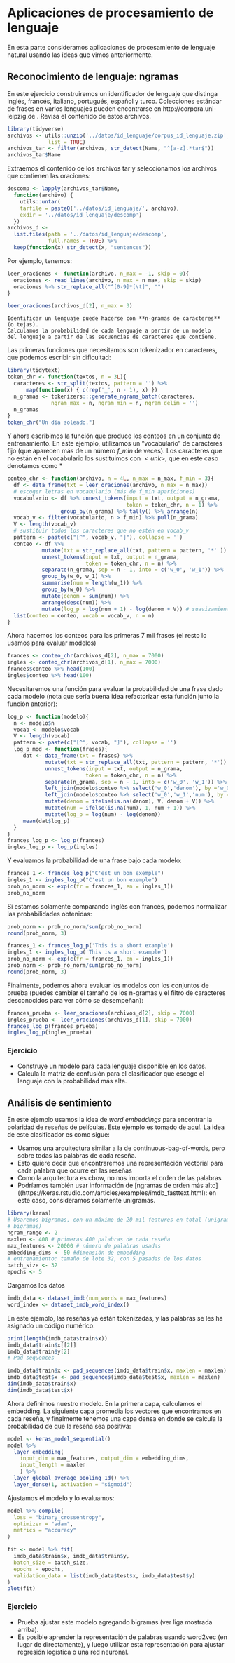 # Aplicaciones de procesamiento de lenguaje

En esta parte consideramos aplicaciones de procesamiento de lenguaje natural usando las ideas que vimos anteriormente.

## Reconocimiento de lenguaje: ngramas

En este ejercicio construiremos un identificador de lenguaje 
que distinga inglés, francés, italiano, portugués, español y turco. 
Colecciones estándar de frases
en varios lenguajes pueden encontrarse en http://corpora.uni-leipzig.de . Revisa el contenido de estos archivos.

```r
library(tidyverse)
archivos <- utils::unzip('../datos/id_lenguaje/corpus_id_lenguaje.zip',
             list = TRUE) 
archivos_tar <- filter(archivos, str_detect(Name, "^[a-z].*tar$"))
archivos_tar$Name
```

Extraemos el contenido de los archivos tar y seleccionamos
los archivos que contienen las oraciones:

```r
descomp <- lapply(archivos_tar$Name,
  function(archivo) {
    utils::untar(
    tarfile = paste0('../datos/id_lenguaje/', archivo), 
    exdir = '../datos/id_lenguaje/descomp')
  }) 
archivos_d <- 
  list.files(path = '../datos/id_lenguaje/descomp', 
             full.names = TRUE) %>%
  keep(function(x) str_detect(x, "sentences"))
```

Por ejemplo, tenemos:

```r
leer_oraciones <- function(archivo, n_max = -1, skip = 0){
  oraciones <- read_lines(archivo, n_max = n_max, skip = skip)
  oraciones %>% str_replace_all("^[0-9]*[\t]", "")
}

leer_oraciones(archivos_d[2], n_max = 3)
```

```block2
Identificar un lenguaje puede hacerse con **n-gramas de caracteres** (o tejas).
Calculamos la probabilidad de cada lenguaje a partir de un modelo
del lenguaje a partir de las secuencias de caracteres que contiene.
```

Las primeras funciones que necesitamos son tokenizador en caracteres,
que podemos escribir sin dificultad:

```r
library(tidytext)
token_chr <- function(textos, n = 3L){
  caracteres <- str_split(textos, pattern = '') %>%
      map(function(x) { c(rep('_', n - 1), x) })
  n_gramas <- tokenizers:::generate_ngrams_batch(caracteres, 
              ngram_max = n, ngram_min = n, ngram_delim = '')
  n_gramas
}
token_chr("Un día soleado.")
```

Y ahora escribimos la función que produce los conteos en
un conjunto de entrenamiento. En este ejemplo, utilizamos
un "vocabulario" de caracteres fijo (que aparecen más de un número
*f_min* de veces). Los caracteres que no están en el vocabulario
los sustituimos con $<unk>$, que en este caso denotamos como $*$

```r
conteo_chr <- function(archivo, n = 4L, n_max = n_max, f_min = 3){
  df <- data_frame(txt = leer_oraciones(archivo, n_max = n_max))
  # escoger letras en vocabulario (más de f_min apariciones)
  vocabulario <- df %>% unnest_tokens(input = txt, output = n_grama,
                                      token = token_chr, n = 1) %>%
                 group_by(n_grama) %>% tally() %>% arrange(n)
  vocab_v <- filter(vocabulario, n > f_min) %>% pull(n_grama)
  V <- length(vocab_v)
  # sustituir todos los caracteres que no estén en vocab_v
  pattern <- paste(c("[^", vocab_v, "]"), collapse = '')
  conteo <- df %>%
           mutate(txt = str_replace_all(txt, pattern = pattern, '*' )) %>%
           unnest_tokens(input = txt, output = n_grama, 
                         token = token_chr, n = n) %>%
           separate(n_grama, sep = n - 1, into = c('w_0', 'w_1')) %>%
           group_by(w_0, w_1) %>%
           summarise(num = length(w_1)) %>%
           group_by(w_0) %>%
           mutate(denom = sum(num)) %>%
           arrange(desc(num)) %>%
           mutate(log_p = log(num + 1) - log(denom + V)) # suavizamiento de Laplace
  list(conteo = conteo, vocab = vocab_v, n = n)
}
```

Ahora hacemos los conteos para las primeras 7 mil frases (el resto
lo usamos para evaluar modelos)

```r
frances <- conteo_chr(archivos_d[2], n_max = 7000)
ingles <- conteo_chr(archivos_d[1], n_max = 7000)
frances$conteo %>% head(100)
ingles$conteo %>% head(100)
```


Necesitaremos una función para evaluar la probabilidad de una
frase dado cada modelo (nota que sería buena idea refactorizar esta
función junto la función anterior):

```r
log_p <- function(modelo){
  n <- modelo$n
  vocab <- modelo$vocab
  V <- length(vocab)
  pattern <- paste(c("[^", vocab, "]"), collapse = '')
  log_p_mod <- function(frases){
     dat <- data_frame(txt = frases) %>%
            mutate(txt = str_replace_all(txt, pattern = pattern, '*')) %>%
            unnest_tokens(input = txt, output = n_grama, 
                         token = token_chr, n = n) %>%
            separate(n_grama, sep = n - 1, into = c('w_0', 'w_1')) %>%
            left_join(modelo$conteo %>% select('w_0','denom'), by ='w_0') %>%
            left_join(modelo$conteo %>% select('w_0','w_1','num'), by = c('w_0','w_1')) %>%
            mutate(denom = ifelse(is.na(denom), V, denom + V)) %>%
            mutate(num = ifelse(is.na(num), 1, num + 1)) %>%
            mutate(log_p = log(num) - log(denom))
     mean(dat$log_p)
  }
}
frances_log_p <- log_p(frances)
ingles_log_p <- log_p(ingles)
```

Y evaluamos la probabilidad de una frase bajo cada modelo:

```r
frances_1 <- frances_log_p("C'est un bon exemple")
ingles_1 <- ingles_log_p("C'est un bon exemple")
prob_no_norm <- exp(c(fr = frances_1, en = ingles_1))
prob_no_norm
```

Si estamos solamente comparando inglés con francés, podemos
normalizar las probabilidades obtenidas:

```r
prob_norm <- prob_no_norm/sum(prob_no_norm)
round(prob_norm, 3)
```

```r
frances_1 <- frances_log_p('This is a short example')
ingles_1 <- ingles_log_p('This is a short example')
prob_no_norm <- exp(c(fr = frances_1, en = ingles_1))
prob_norm <- prob_no_norm/sum(prob_no_norm)
round(prob_norm, 3)
```

Finalmente, podemos ahora evaluar los modelos con los conjuntos de
prueba (puedes cambiar el tamaño de los n-gramas y el filtro de caracteres
desconocidos para ver cómo se desempeñan):

```r
frances_prueba <- leer_oraciones(archivos_d[2], skip = 7000)
ingles_prueba <- leer_oraciones(archivos_d[1], skip = 7000)
frances_log_p(frances_prueba)
ingles_log_p(ingles_prueba)
```


### Ejercicio {-}
- Construye un modelo para cada lenguaje disponible en los datos.
- Calcula la matriz de confusión para el clasificador que escoge el lenguaje
con la probabilidad más alta.


## Análisis de sentimiento

En este ejemplo usamos la idea de  *word embeddings* para encontrar la
polaridad de reseñas de películas. Este ejemplo es tomado de [aquí](https://keras.rstudio.com/articles/examples/imdb_fasttext.html). La 
idea de este clasificador es como sigue:

- Usamos una arquitectura similar a la de continuous-bag-of-words, pero
sobre todas las palabras de cada reseña.
- Esto quiere decir que encontraremos una representación vectorial para
cada palabra que ocurre en las reseñas
- Como la arquitectura es cbow, no nos importa el orden de las palabras
- Podríamos también usar información de [ngramas de orden más alto]((https://keras.rstudio.com/articles/examples/imdb_fasttext.html): en este
caso, consideramos solamente unigramas.



```r
library(keras)
# Usaremos bigramas, con un máximo de 20 mil features en total (unigramas y
# bigramas)
ngram_range <- 2
maxlen <- 400 # primeras 400 palabras de cada reseña
max_features <- 20000 # número de palabras usadas
embedding_dims <- 50 #dimensión de embedding
# entrenamiento: tamaño de lote 32, con 5 pasadas de los datos
batch_size <- 32
epochs <- 5
```

Cargamos los datos

```r
imdb_data <- dataset_imdb(num_words = max_features)
word_index <- dataset_imdb_word_index()
```

En este ejemplo, las reseñas ya están tokenizadas, y las palabras
se les ha asignado un código numérico:

```r
print(length(imdb_data$train$x))
imdb_data$train$x[[2]]
imdb_data$train$y[2]
# Pad sequences
```

```r
imdb_data$train$x <- pad_sequences(imdb_data$train$x, maxlen = maxlen)
imdb_data$test$x <- pad_sequences(imdb_data$test$x, maxlen = maxlen)
dim(imdb_data$train$x)
dim(imdb_data$test$x)
```


Ahora definimos nuestro modelo. En la primera capa, calculamos
el embedding. La siguiente capa promedia los vectores que encontramos
en cada reseña, y finalmente tenemos una capa densa en donde
se calcula la probabilidad de que la reseña sea positiva:

```r
model <- keras_model_sequential()
model %>%
  layer_embedding(
    input_dim = max_features, output_dim = embedding_dims, 
    input_length = maxlen
    ) %>%
  layer_global_average_pooling_1d() %>%
  layer_dense(1, activation = "sigmoid")
```

Ajustamos el modelo y lo evaluamos:
```r
model %>% compile(
  loss = "binary_crossentropy",
  optimizer = "adam",
  metrics = "accuracy"
)

fit <- model %>% fit(
  imdb_data$train$x, imdb_data$train$y, 
  batch_size = batch_size,
  epochs = epochs,
  validation_data = list(imdb_data$test$x, imdb_data$test$y)
)
plot(fit)
```


### Ejercicio {-}
- Prueba ajustar este modelo agregando bigramas (ver liga mostrada arriba).
- Es posible aprender la representación de palabras usando word2vec (en lugar de directamente), y luego utilizar esta representación para ajustar regresión logística o una red neuronal.



